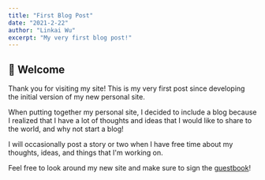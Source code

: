 ```yaml
---
title: "First Blog Post"
date: "2021-2-22"
author: "Linkai Wu"
excerpt: "My very first blog post!"
---
```


## 👋 Welcome
Thank you for visiting my site!
This is my very first post since developing the initial version of my new personal site.

When putting together my personal site, I decided to include a blog because I realized that 
I have a lot of thoughts and ideas that I would like to share to the world, and why not start a blog!

I will occasionally post a story or two when I have free time 
about my thoughts, ideas, and things that I'm working on.

Feel free to look around my new site and make sure to sign the [guestbook](/guestbook)! 
